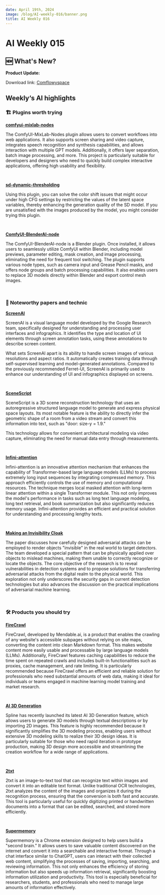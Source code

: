 ```yaml
---
date: April 19th, 2024
image: /blog/AI-weekly-016/banner.png
title: AI Weekly 016
---
```



# AI Weekly 015

## 🆕 What's New?
**Product Update:**


Download link: [Comflowyspace](https://github.com/6174/comflowyspace/releases)

## Weekly‘s AI highlights

### 🏗️ Plugins worth trying

[**comfyui-mixlab-nodes**](https://github.com/shadowcz007/comfyui-mixlab-nodes)

The ComfyUI-MixLab-Nodes plugin allows users to convert workflows into web applications. It also supports screen sharing and video capture, integrates speech recognition and synthesis capabilities, and allows interaction with multiple GPT models. Additionally, it offers layer separation, batch image processing, and more. This project is particularly suitable for developers and designers who need to quickly build complex interactive applications, offering high usability and flexibility.

<br/>
<PhotoProvider>
  <PhotoView src="/blog/AI-weekly-016/001.png">
    <img src="/blog/AI-weekly-016/001.png" alt="" className="rounded-lg"/>
  </PhotoView>
</PhotoProvider>

[**sd-dynamic-thresholding**](https://github.com/mcmonkeyprojects/sd-dynamic-thresholding)

Using this plugin, you can solve the color shift issues that might occur under high CFG settings by restricting the values of the latent space variables, thereby enhancing the generation quality of the SD model. If you are unsatisfied with the images produced by the model, you might consider trying this plugin.

<br/>
<PhotoProvider>
  <PhotoView src="/blog/AI-weekly-016/002.png">
    <img src="/blog/AI-weekly-016/002.png" alt="" className="rounded-lg"/>
  </PhotoView>
</PhotoProvider>

[**ComfyUI-BlenderAI-node**](https://github.com/AIGODLIKE/ComfyUI-BlenderAI-node)

The ComfyUI-BlenderAI-node is a Blender plugin. Once installed, it allows users to seamlessly utilize ComfyUI within Blender, including model previews, parameter editing, mask creation, and image processing, eliminating the need for frequent tool switching. The plugin supports various node types, such as camera input and Grease Pencil masks, and offers node groups and batch processing capabilities. It also enables users to replace 3D models directly within Blender and export control mesh images.

<br/>
<PhotoProvider>
  <PhotoView src="/blog/AI-weekly-016/003.png">
    <img src="/blog/AI-weekly-016/003.png" alt="" className="rounded-lg"/>
  </PhotoView>
</PhotoProvider>

### 📄 Noteworthy papers and technic

[**ScreenAl**](https://arxiv.org/abs/2402.04615)

ScreenAI is a visual language model developed by the Google Research team, specifically designed for understanding and processing user interfaces and infographics. It identifies the type and location of UI elements through screen annotation tasks, using these annotations to describe screen content. 

What sets ScreenAI apart is its ability to handle screen images of various resolutions and aspect ratios. It automatically creates training data through self-supervised learning and model-generated annotations. Compared to the previously recommended Ferret-UI, ScreenAI is primarily used to enhance our understanding of UI and infographics displayed on screens.

<br/>
<PhotoProvider>
  <PhotoView src="/blog/AI-weekly-016/004.png">
    <img src="/blog/AI-weekly-016/004.png" alt="" className="rounded-lg"/>
  </PhotoView>
</PhotoProvider>

[**SceneScript**](https://arxiv.org/abs/2403.13064)

SceneScript is a 3D scene reconstruction technology that uses an autoregressive structured language model to generate and express physical space layouts. Its most notable feature is the ability to directly infer the geometric shape of a room from a video stream and convert this information into text, such as "door: size-y = 1.9."

This technology allows for convenient architectural modeling via video capture, eliminating the need for manual data entry through measurements.

<br/>
<PhotoProvider>
  <PhotoView src="/blog/AI-weekly-016/005.png">
    <img src="/blog/AI-weekly-016/005.png" alt="" className="rounded-lg"/>
  </PhotoView>
</PhotoProvider>

[**Infini-attention**](https://arxiv.org/abs/2404.07143)

Infini-attention is an innovative attention mechanism that enhances the capability of Transformer-based large language models (LLMs) to process extremely long input sequences by integrating compressed memory. This approach efficiently controls the use of memory and computational resources. The technique merges local masked attention with long-term linear attention within a single Transformer module. This not only improves the model's performance in tasks such as long text language modeling, long text retrieval, and book summarization but also significantly reduces memory usage. Infini-attention provides an efficient and practical solution for understanding and processing lengthy texts.

<br/>
<PhotoProvider>
  <PhotoView src="/blog/AI-weekly-016/006.png">
    <img src="/blog/AI-weekly-016/006.png" alt="" className="rounded-lg"/>
  </PhotoView>
</PhotoProvider>

[**Making an Invisibility Cloak**](https://arxiv.org/abs/1910.14667)

The paper discusses how carefully designed adversarial attacks can be employed to render objects "invisible" in the real world to target detectors. The team developed a special pattern that can be physically applied over objects to mislead machines, making them unable to correctly recognize or locate the objects. The core objective of the research is to reveal vulnerabilities in detection systems and to propose solutions for transferring adversarial attacks from the digital realm to the physical world. This exploration not only underscores the security gaps in current detection technologies but also advances the discussion on the practical implications of adversarial machine learning.

<br/>
<PhotoProvider>
  <PhotoView src="/blog/AI-weekly-016/007.png">
    <img src="/blog/AI-weekly-016/007.png" alt="" className="rounded-lg"/>
  </PhotoView>
</PhotoProvider>

### 🛠️ Products you should try

[**FireCrawl**](https://www.firecrawl.dev/)

FireCrawl, developed by Mendable.ai, is a product that enables the crawling of any website's accessible subpages without relying on site maps, converting the content into clean Markdown format. This makes website content more easily usable and processable by large language models (LLMs). Additionally, FireCrawl features caching capabilities to reduce the time spent on repeated crawls and includes built-in functionalities such as proxies, cache management, and rate limiting. It is particularly recommended because FireCrawl offers an efficient and reliable solution for professionals who need substantial amounts of web data, making it ideal for individuals or teams engaged in machine learning model training and market research.

<br/>
<PhotoProvider>
  <PhotoView src="/blog/AI-weekly-016/008.png">
    <img src="/blog/AI-weekly-016/008.png" alt="" className="rounded-lg"/>
  </PhotoView>
</PhotoProvider>

[**AI 3D Generation**](https://spline.design/ai-generate)

Spline has recently launched its latest AI 3D Generation feature, which allows users to generate 3D models through textual descriptions or by importing 2D images. This feature is highly recommended because it significantly simplifies the 3D modeling process, enabling users without extensive 3D modeling skills to realize their 3D design ideas. It is particularly suitable for those who need rapid iteration in prototype production, making 3D design more accessible and streamlining the creation workflow for a wide range of applications.

<br/>
<PhotoProvider>
  <PhotoView src="/blog/AI-weekly-016/009.png">
    <img src="/blog/AI-weekly-016/009.png" alt="" className="rounded-lg"/>
  </PhotoView>
</PhotoProvider>

[**2txt**](https://2txt.vercel.app/?ref=top.aibase.com)

2txt is an image-to-text tool that can recognize text within images and convert it into an editable text format. Unlike traditional OCR technologies, 2txt analyzes the content of the images and organizes it during the recognition process, ensuring that the conversion is both fast and accurate. This tool is particularly useful for quickly digitizing printed or handwritten documents into a format that can be edited, searched, and stored more efficiently.

<br/>
<PhotoProvider>
  <PhotoView src="/blog/AI-weekly-016/010.png">
    <img src="/blog/AI-weekly-016/010.png" alt="" className="rounded-lg"/>
  </PhotoView>
</PhotoProvider>

[**Supermemory**](https://github.com/Dhravya/supermemory)

Supermemory is a Chrome extension designed to help users build a "second brain." It allows users to save valuable content discovered on the internet and convert it into a searchable and interactive format. Through a chat interface similar to ChatGPT, users can interact with their collected web content, simplifying the processes of saving, importing, searching, and reviewing information. This not only enhances the efficiency of storing information but also speeds up information retrieval, significantly boosting information utilization and productivity. This tool is especially beneficial for researchers, students, and professionals who need to manage large amounts of information effectively.

<br/>
<PhotoProvider>
  <PhotoView src="/blog/AI-weekly-016/011.png">
    <img src="/blog/AI-weekly-016/011.png" alt="" className="rounded-lg"/>
  </PhotoView>
</PhotoProvider>

<Subscribe />







































